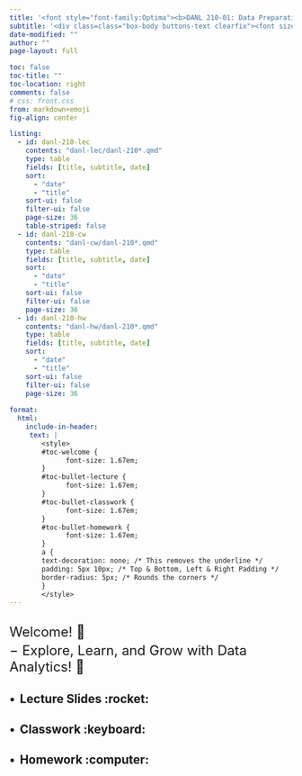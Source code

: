 ```yaml
---
title: '<font style="font-family:Optima"><b>DANL 210-01: Data Preparation and Management, Spring 2025</b></font>'
subtitle: '<div class=class="box-body buttons-text clearfix"><font size="5"><ul style="list-style-type: none;"><li><b>Instructor: Byeong-Hak Choe</b> &nbsp; <i class="fa fa-chevron-left" aria-hidden="true"></i><a href="mailto:bchoe@geneseo.edu" class="about-link" rel="" target=""><i class="bi bi-envelope"></i><span class="about-link-text"> <b>Email</b></span></a></span></a> | <a href="https://mylearning.suny.edu/d2l/home/1870149" class="about-link" rel="" target="_blank"><i class="bi bi-bootstrap"></i><span class="about-link-text"> <b>Brightspace</b></span></a> <i class="fa fa-chevron-right" aria-hidden="true"></i></li></ul></font></div>'
date-modified: "" 
author: ""
page-layout: full

toc: false
toc-title: ""
toc-location: right
comments: false
# css: front.css
from: markdown+emoji
fig-align: center

listing: 
  - id: danl-210-lec
    contents: "danl-lec/danl-210*.qmd"
    type: table
    fields: [title, subtitle, date]
    sort: 
      - "date"
      - "title"
    sort-ui: false
    filter-ui: false
    page-size: 36
    table-striped: false
  - id: danl-210-cw
    contents: "danl-cw/danl-210*.qmd"
    type: table
    fields: [title, subtitle, date]
    sort: 
      - "date"
      - "title"
    sort-ui: false
    filter-ui: false
    page-size: 36
  - id: danl-210-hw
    contents: "danl-hw/danl-210*.qmd"
    type: table
    fields: [title, subtitle, date]
    sort: 
      - "date"
      - "title"
    sort-ui: false
    filter-ui: false
    page-size: 36
    
format: 
  html:
    include-in-header:
     text: |
        <style>
        #toc-welcome {
              font-size: 1.67em;
        }
        #toc-bullet-lecture {
              font-size: 1.67em;
        }
        #toc-bullet-classwork {
              font-size: 1.67em;
        }
        #toc-bullet-homework {
              font-size: 1.67em;
        }
        a {
        text-decoration: none; /* This removes the underline */
        padding: 5px 10px; /* Top & Bottom, Left & Right Padding */
        border-radius: 5px; /* Rounds the corners */
        }
        </style>
---
```





<div style="display:block; margin:30px;"></div>

<font size = "5">Welcome! 👋 </font>

<div style="display:block; margin:-10px;"></div>

<font size = "5">$-$ Explore, Learn, and Grow with Data Analytics! 🌟</font>

<div style="display:block; margin:5px;"></div>







## $\bullet\,$ Lecture Slides :rocket:

:::{#danl-210-lec}
:::



## $\bullet\,$ Classwork  :keyboard:

:::{#danl-210-cw}
:::

## $\bullet\,$ Homework  :computer:

:::{#danl-210-hw}
:::

